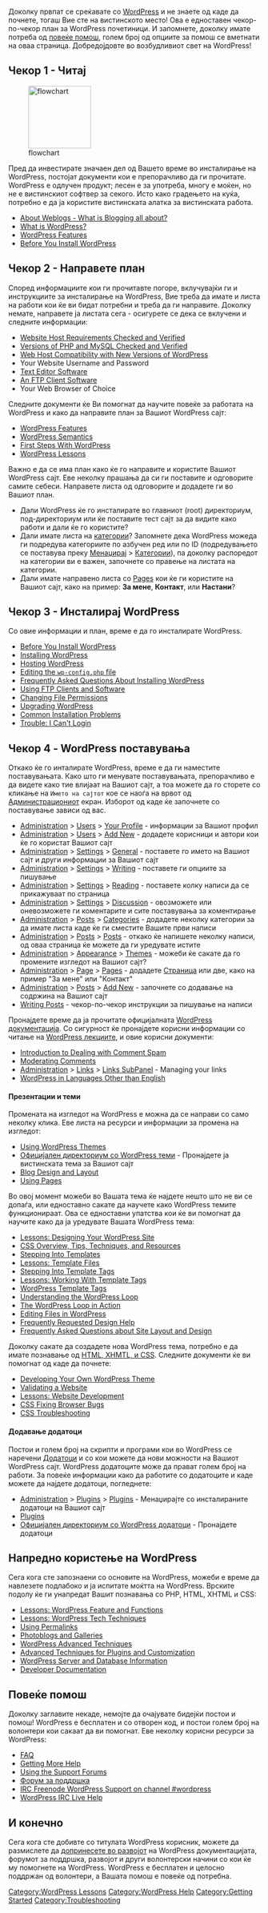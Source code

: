 {{Languages|
{{en|New To WordPress - Where to Start}}
{{ar|جديد على ووردبرس - من أين تبدأ}}
{{es|Nuevo en WordPress - Por dónde empezar}}
{{fi|Uusi Wordpressissä - mistä aloittaa}}
{{fr|Nouveau sur WordPress - Ou commencer}}
{{it|Nuovo su WordPress - Da dove iniziare}}
{{ja|New_To_WordPress_-_Where_to_Start}}
{{ka|WordPress დამწყებთათვის — რითი დავიწყოთ}}
{{ko|New To WordPress - Where to Start}}
{{mk|WordPress_почетник_-_Од_каде_да_почнам}}
{{mya|New_To_WordPress_-_Where_to_Start}}
{{nl|Maak kennis met WordPress &#8211; Een goed begin}}
{{pt-br|Novo no WordPress - por onde começar}}
{{ro|Prima tangent,a( cu WordPress — Cu ce sa( începi}}
{{ru|Новичкам в WordPress — С чего начать}}
{{sk|New To WordPress - Where to Start}}
{{sl|New To WordPress - Where to Start}}
{{th|มือใหม่กับเวิร์ดเพรส_-_เริ่มใช้ยังไง}}
{{zh-cn|WordPress 新手 - 如何开始}}
{{zh-tw|WordPress 新手 - 如何開始}}
}}
Доколку првпат се среќавате со [http://www.wordpress.org/ WordPress] и не знаете од каде да почнете, тогаш Вие сте на вистинското место! Ова е едноставен чекор-по-чекор план за WordPress почетиници.  И запомнете, доколку имате потреба од [[#Повеќе помош|повеќе помош]], голем број од опциите за помош се вметнати на оваа страница.  Добредојдовте во возбудливиот свет на WordPress!

==Чекор 1 - Читај==

[[File:stepOneRead.png|125px|thumb|flowchart]]

Пред да инвестирате значаен дел од Вашето време во инсталирање на WordPress, постојат документи кои е препорачливо да ги прочитате. WordPress е одлучен продукт; лесен е за употреба, многу е моќен, но не е вистинскиот софтвер за секого. Исто како градењето на куќа, потребно е да ја користите вистинската алатка за вистинската работа.  

* [[Introduction to Blogging| About Weblogs - What is Blogging all about?]]
* [[WordPress| What is WordPress?]]
* [[WordPress Features]]
* [[Before You Install|Before You Install WordPress]]

==Чекор 2 - Направете план==
Според информациите кои ги прочитавте погоре, вклучувајќи ги и инструкциите за инсталирање на WordPress, Вие треба да имате и листа на работи кои ќе ви бидат потребни и треба да ги направите. Доколку немате, направете ја листата сега - осигурете се дека се вклучени и следните информации:

* [[Hosting_WordPress|Website Host Requirements Checked and Verified]]
* [[Hosting_WordPress|Versions of PHP and MySQL Checked and Verified]]
* [[Core_Update_Host_Compatibility|Web Host Compatibility with New Versions of WordPress]]
* Your Website Username and Password
* [[Glossary#Text editor|Text Editor Software]]
* [[FTP_Clients|An FTP Client Software]]
* Your Web Browser of Choice

Следните документи ќе Ви помогнат да научите повеќе за работата на WordPress и како да направите план за Вашиот WordPress сајт: 

* [[WordPress Features]]
* [[WordPress Semantics]]
* [[First Steps With WordPress]]
* [[WordPress Lessons]]

Важно е да се има план како ќе го направите и користите Вашиот WordPress сајт. Еве неколку прашања да си ги поставите и одговорите самите себеси. Направете листа од одговорите и додадете ги во Вашиот план.

* Дали WordPress ќе го инсталирате во главниот (root) директориум, под-директориум или ќе поставите тест сајт за да видите како работи и дали ќе го користите?
* Дали имате листа на [[Glossary#C|категории]]? Запомнете дека WordPress можеда ги подредува категориите по азбучен ред или по ID (подредувањето се поставува преку [[Administration_Panels#Manage - Change your content|Менаџирај]] > [[Administration_Panels#Categories|Категории]]), па доколку распоредот на категории ви е важен, започнете со правење на листата на категории.
* Дали имате направено листа со [[Pages]] кои ќе ги користите на Вашиот сајт, како на пример: '''За мене''', '''Контакт''', или '''Настани'''?

==Чекор 3 - Инсталирај WordPress==
Со овие информации и план, време е да го инсталирате WordPress.

* [[Before You Install|Before You Install WordPress]]
* [[Installing WordPress]]
* [[Hosting WordPress]]
* [[Editing_wp-config.php|Editing the <tt>wp-config.php</tt> file]]
* [[FAQ Installation|Frequently Asked Questions About Installing WordPress]]
* [[FTP Clients|Using FTP Clients and Software]]
* [[Changing File Permissions]]
* [[Upgrading WordPress]]
* [[Installing WordPress#Common Installation Problems|Common Installation Problems]]
* [[Login Trouble|Trouble: I Can't Login]]

==Чекор 4 - WordPress поставувања==
Откако ќе го инталирате WordPress, време е да ги наместите поставувањата.  Како што ги менувате поставувањата, препорачливо е да видете како тие влијаат на Вашиот сајт, а тоа можете да го сторете со кликање на <tt>Името на сајтот</tt> кое се наоѓа на врвот од [[Administration_Panels|Администрациониот]] екран. Изборот од каде ќе започнете со поставување зависи од вас.

* [[Administration_Panels|Administration]] > [[Administration_Panels#Your_Profile|Users]] > [[Users_Your_Profile_SubPanel|Your Profile]] - информации за Вашиот профил
* [[Administration_Panels|Administration]] > [[Administration_Panels#Add_New_User|Users]] > [[Users_Add_New_SubPanel|Add New]]  - додадете корисници и автори кои ќе го користат Вашиот сајт
* [[Administration_Panels|Administration]] > [[Administration_Panels#General|Settings]] > [[Settings_General_SubPanel|General]] - поставете го името на Вашиот сајт и други информации за Вашиот сајт
* [[Administration_Panels|Administration]] > [[Administration_Panels#Writing|Settings]] > [[Settings_Writing_SubPanel|Writing]] - поставете ги опциите за пишување
* [[Administration_Panels|Administration]] > [[Administration_Panels#Reading|Settings]] > [[Settings_Reading_SubPanel|Reading]] - поставете колку написи да се прикажуваат по страница
* [[Administration_Panels|Administration]] > [[Administration_Panels#Discussion|Settings]] > [[Settings_Discussion_SubPanel|Discussion]] - овозможете или оневозможете ги коментарите и сите поставувања за коментирање
* [[Administration_Panels|Administration]] > [[Administration_Panels#Categories|Posts]] > [[Posts_Categories_SubPanel|Categories]] - додадете неколку категории за да имате листа каде ќе ги сместите Вашите први написи
* [[Administration_Panels|Administration]] > [[Administration_Panels#Posts|Posts]] > [[Posts_Posts_SubPanel|Posts]] - откако ќе напишете неколку написи, од оваа страница ќе можете да ги уредувате истите
* [[Administration_Panels|Administration]] > [[Administration_Panels#Themes|Appearance]] > [[Appearance_Themes_SubPanel|Themes]]  - можеби ќе сакате да го промените изгледот на Вашиот сајт?
* [[Administration_Panels|Administration]] > [[Administration_Panels#Pages|Page]] > [[Pages_Pages_SubPanel|Pages]] - додадете [[Pages|Страница]] или две, како на пример "За мене" или "Контакт"
* [[Administration_Panels|Administration]] > [[Administration_Panels#Add_New_Post|Posts]] > [[Posts_Add_New_SubPanel|Add New]] - започнете со додавање на содржина на Вашиот сајт
* [[Writing Posts]] - чекор-по-чекор инструкции за пишување на написи

Пронајдете време да ја прочитате официјалната [[Main Page|WordPress документација]].  Со сигурност ќе пронајдете корисни информации со читање на [[mk:WordPress Лекции|WordPress лекциите]],  и овие корисни документи:

* [[Comment Spam|Introduction to Dealing with Comment Spam]]
* [[Comment Moderation|Moderating Comments]]
* [[Administration_Panels|Administration]] > [[Administration_Panels#Links|Links]] > [[Links_Links_SubPanel|Links SubPanel]] - Managing your links
* [[Localization|WordPress in Languages Other than English]]

====Презентации и теми====
Промената на изгледот на WordPress е можна да се направи со само неколку клика. Еве листа на ресурси и информации за промена на изгледот:

* [[Using Themes|Using WordPress Themes]]
* [http://wordpress.org/extend/themes/ Официјален директориум со WordPress теми] - Пронајдете ја вистинската тема за Вашиот сајт
* [[Blog Design and Layout]]
* [[Pages|Using Pages]]

Во овој момент можеби во Вашата тема ќе најдете нешто што не ви се допаѓа, или едноставно сакате да научете како WordPress темите функционираат. Ова се едноставни упатства кои ќе ви помогнат да научите како да ја уредувате Вашата WordPress тема:

* [[WordPress Lessons#Designing Your WordPress Site|Lessons: Designing Your WordPress Site]]
* [[CSS|CSS Overview, Tips, Techniques, and Resources]]
* [[Stepping Into Templates]]
* [[WordPress Lessons#Templates|Lessons: Template Files]]
* [[Stepping Into Template Tags]]
* [[WordPress Lessons#Template Tags|Lessons: Working With Template Tags]]
* [[Template Tags|WordPress Template Tags]]
* [[The Loop|Understanding the WordPress Loop]]
* [[The Loop in Action|The WordPress Loop in Action]]
* [[Editing Files|Editing Files in WordPress]]
* [[Blog Design and Layout# Frequently Requested Design Help|Frequently Requested Design Help]]
* [[FAQ_Layout and Design| Frequently Asked Questions about Site Layout and Design]]

Доколку сакате да создадете нова WordPress тема, потребно е да имате познавање од [[Know Your Sources|HTML, XHMTL, и CSS]]. Следните документи ќе ви помогнат од каде да почнете:

* [[Theme Development|Developing Your Own WordPress Theme]]
* [[Validating a Website]]
* [[WordPress Lessons#Website Development|Lessons: Website Development]]
* [[CSS Fixing Browser Bugs]]
* [[CSS Troubleshooting]]


====Додавање додатоци====
Постои и голем број на скрипти и програми кои во WordPress се наречени [[mk:Додатоци| Додатоци]] и со кои можете да нови можности на Вашиот WordPress сајт. WordPress додатоците може да прават голем број на работи. За повеќе информации како да работите со додатоците и каде можете да најдете додатоци, погледнете:

* [[Administration_Panels|Administration]] > [[Administration_Panels#Plugins|Plugins]] > [[Plugins_Plugins_SubPanel|Plugins]] - Менаџирајте со инсталираните додатоци на Вашиот сајт
* [[Plugins]]
* [http://wordpress.org/extend/plugins/ Официјален директориум со WordPress додатоци] - Пронајдете додатоци

==Напредно користење на WordPress==
Сега кога сте запознаени со основите на WordPress, можеби е време да навлезете подлабоко и ја испитате моќтта на WordPress. Врските подолу ќе ги унапредат Вашит познавања со PHP, HTML, XHTML и CSS:

* [[WordPress Lessons#Features and Functions|Lessons: WordPress Feature and Functions]]
* [[WordPress Lessons#WordPress Tech|Lessons: WordPress Tech Techniques]]
* [[Using Permalinks]]
* [[Photoblogs and Galleries]]
* [[Advanced Topics#WordPress Advanced Techniques|WordPress Advanced Techniques]]
* [[Advanced Topics# WordPress Plugins and Customization|Advanced Techniques for Plugins and Customization]]
* [[Advanced Topics#Server and Database Information|WordPress Server and Database Information]]
* [[Developer Documentation]]

==Повеќе помош==

Доколку заглавите некаде, немојте да очајувате бидејќи постои и помош! WordPress е бесплатен и со отворен код, и постои голем број на волонтери кои сакаат да ви помогнат. Еве неколку корисни ресурси за WordPress:

* [[FAQ]]
* [[Getting More Help]]
* [[Using the Support Forums]]
* [http://mk.forums.wordpress.org Форум за поддршка]
* [[IRC|IRC Freenode WordPress Support on channel #wordpress]]
* [[WordPress IRC Live Help]]

==И конечно==

Сега кога сте добивте со титулата WordPress корисник, можете да размислете да [[mk:Codex:Заедница|допринесете во развојот]] на WordPress документацијата, форумот за поддршка, развојот и други волонтерски начини со кои ќе му помогнете на WordPress. WordPress е бесплатен и целосно поддржан од волонтери, а Вашата помош е повеќе од потребна.
 

[[Category:WordPress Lessons]]
[[Category:WordPress Help]]
[[Category:Getting Started]]
[[Category:Troubleshooting]]